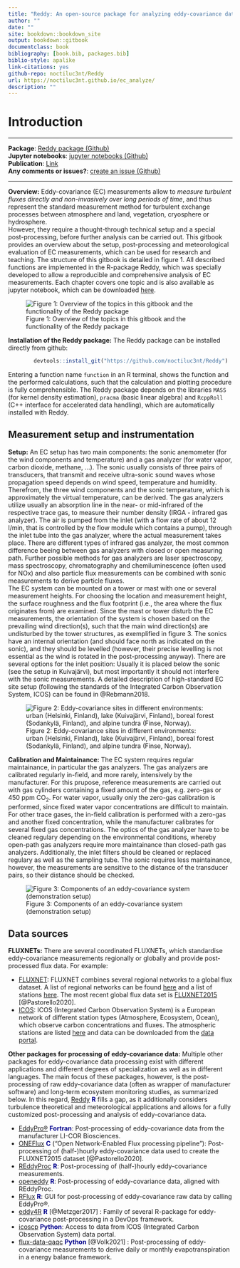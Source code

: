 ```yaml
--- 
title: "Reddy: An open-source package for analyzing eddy-covariance data"
author: ""
date: ""
site: bookdown::bookdown_site
output: bookdown::gitbook
documentclass: book
bibliography: [book.bib, packages.bib]
biblio-style: apalike
link-citations: yes
github-repo: noctiluc3nt/Reddy
url: https://noctiluc3nt.github.io/ec_analyze/
description: ""
---
```



# Introduction

<hr>
**Package**: <a href="https://github.com/noctiluc3nt/Reddy">Reddy package (Github)</a> <br> 
**Jupyter notebooks**: <a href="https://github.com/noctiluc3nt/ec_analyze/tree/main/notebooks">jupyter notebooks (Github)</a><br>
**Publication**: <a href="https://link.springer.com/article/10.1007/s10546-024-00879-5">Link</a><br>
**Any comments or issues?**: <a href="https://github.com/noctiluc3nt/ec_analyze/issues">create an issue (Github)</a>

<hr>

**Overview:** Eddy-covariance (EC) measurements allow to *measure turbulent fluxes directly and non-invasively over long periods of time*, and thus represent the standard measurement method for turbulent exchange processes between atmosphere and land, vegetation, cryosphere or hydrosphere. 
<br>
However, they require a thought-through technical setup and a special post-processing, before further analysis can be carried out. 
This gitbook provides an overview about the setup, post-processing and meteorological evaluation of EC measurements, which can be used for research and teaching. The structure of this gitbook is detailed in figure 1. All described functions are implemented in the R-package Reddy, which was specially developed to allow a reproducible and comprehensive analysis of EC measurements.
Each chapter covers one topic and is also available as jupyter notebook, which can be downloaded  <a href="https://github.com/noctiluc3nt/ec_analyze/tree/main/notebooks">here</a>. 

![Figure 1: Overview of the topics in this gitbook and the functionality of the Reddy package](./figures/schema/schema.png)


**Installation of the Reddy package:** The Reddy package can be installed directly from github:
```R
        devtools::install_git("https://github.com/noctiluc3nt/Reddy")
```
Entering a function name `function` in an R terminal, shows the function and the performed calculations, such that the calculation and plotting procedure is fully comprehensible.
The Reddy package depends on the libraries `MASS` (for kernel density estimation), `pracma` (basic linear algebra) and `RcppRoll` (C++ interface for accelerated data handling), which are automatically installed with Reddy.

## Measurement setup and instrumentation

**Setup:**
An EC setup has two main components: the sonic anemometer (for the wind components and temperature) and a gas analyzer (for water vapor, carbon dioxide, methane, ...). 
The sonic usually consists of three pairs of transducers, that transmit and receive ultra-sonic sound waves whose propagation speed depends on wind speed, temperature and humidity. Therefrom, the three wind components and the sonic temperature, which is approximately the virtual temperature, can be derived.
The gas analyzers utilize usually an absorption line in the near- or mid-infrared of the respective trace gas, to measure their number density (IRGA - infrared gas analyzer). The air is pumped from the inlet (with a flow rate of about 12 l/min, that is controlled by the flow module which contains a pump), through the inlet tube into the gas analyzer, where the actual measurement takes place. There are different types of infrared gas analyzer, the most common difference beeing between gas analyzers with closed or open measuring path.
Further possible methods for gas analyzers are laser spectroscopy, mass spectroscopy, chromatography and chemiluminescence (often used for NOx) and also particle flux measurements can be combined with sonic measurements to derive particle fluxes. <br>
The EC system can be mounted on a tower or mast with one or several measurement heights. For choosing the location and measurement height, the surface roughness and the flux footprint (i.e., the area where the flux originates from) are examined. Since the mast or tower disturb the EC measurements, the orientation of the system is chosen based on the prevailing wind direction(s), such that the main wind direction(s) are undisturbed by the tower structures, as exemplified in figure 3. 
The sonics have an internal orientation (and should face north as indicated on the sonic), and they should be levelled (however, their precise levelling is not essential as the wind is rotated in the post-processing anyway). There are several options for the inlet position: Usually it is placed below the sonic (see the setup in Kuivajärvi), but most importantly it should not interfere with the sonic measurements. A detailed description of high-standard EC site setup (following the standards of the Integrated Carbon Observation System, ICOS) can be found in @Rebmann2018.

![Figure 2: Eddy-covariance sites in different environments:  urban (Helsinki, Finland), lake (Kuivajärvi, Finland), boreal forest (Sodankylä, Finland), and alpine tundra (Finse, Norway).](./figures/setup/ec_sites4.png)

**Calibration and Maintainance:**
The EC system requires regular maintainance, in particular the gas analyzers. The gas analyzers are calibrated regularly in-field, and more rarely, intensively by the manufacturer. For this prupose, reference measurements are carried out with gas cylinders containing a fixed amount of the gas, e.g. zero-gas or 450 ppm CO$_2$. For water vapor, usually only the zero-gas calibration is performed, since fixed water vapor concentrations are difficult to maintain. For other trace gases, the in-field calibration is performed with a zero-gas and another fixed concentration, while the manufacturer calibrates for several fixed gas concentrations.
The optics of the gas analyzer have to be cleaned regulary depending on the environmental conditions, whereby open-path gas analyzers require more maintainance than closed-path gas analyzers.
Additionally, the inlet filters should be cleaned or replaced regulary as well as the sampling tube. The sonic requires less maintainance, however, the measurements are sensitive to the distance of the transducer pairs, so their distance should be checked. 

![Figure 3: Components of an eddy-covariance system (demonstration setup)](./figures/setup/ec-setup-all-labelled_upscaled.png)

## Data sources
**FLUXNETs:**
There are several coordinated FLUXNETs, which standardise eddy-covariance measurements regionally or globally and provide post-processed flux data. For example:<br>

- <a href="https://fluxnet.org">FLUXNET</a>: FLUXNET combines several regional networks to a global flux dataset. A list of regional networks can be found <a href="https://fluxnet.org/about/regional-networks/">here</a> and a list of stations <a href="https://fluxnet.org/sites/site-list-and-pages/">here</a>.
The most recent global flux data set is <a href="https://fluxnet.org/data/fluxnet2015-dataset/">  FLUXNET2015</a> [@Pastorello2020].
- <a href="https://www.icos-cp.eu/">ICOS</a>: ICOS (Integrated Carbon Observation System) is a European network of different station types (Atmosphere, Ecosystem, Ocean), which observe carbon concentrations and fluxes. The atmospheric stations are listed <a href="https://www.icos-cp.eu/observations/atmosphere/stations">here</a> and data can be downloaded from the
<a href="https://data.icos-cp.eu/portal/#%7B%22filterCategories%22:%7B%22project%22:%5B%22icos%22%5D,%22level%22:%5B1,2%5D,%22stationclass%22:%5B%22ICOS%22%5D%7D%7D">data portal</a>.


**Other packages for processing of eddy-covariance data:** Multiple other packages for eddy-covariance data processing exist with different applications and different degrees of specialization as well as in different languages. The main focus of these packages, however, is the post-processing of raw eddy-covariance data (often as wrapper of manufacturer software) and long-term ecosystem monitoring studies, as summarized below. 
In this regard, [Reddy](https://github.com/noctiluc3nt/Reddy) <span style="color: darkblue;">**R**</span> fills a gap, as it additionally considers turbulence theoretical and meteorological applications and allows for a fully customized post-processing and analysis of eddy-covariance data. <br>

- [EddyPro®](https://github.com/LI-COR-Environmental/eddypro-engine) <span style="color: darkblue;">**Fortran**</span>: Post-processing of eddy-covariance data from the manufacturer LI-COR Biosciences.
- [ONEFlux](https://github.com/fluxnet/ONEFlux) <span style="color: darkblue;">**C**</span> ("Open Network-Enabled Flux processing pipeline"): Post-processing of (half-)hourly eddy-covariance data used to create the FLUXNET2015 dataset [@Pastorello2020].
- [REddyProc](https://cran.r-project.org/web/packages/REddyProc/index.html) <span style="color: darkblue;">**R**</span>: Post-processing of (half-)hourly eddy-covariance measurements.
- [openeddy](https://github.com/lsigut/openeddy) <span style="color: darkblue;">**R**</span>: Post-processing of eddy-covariance data, aligned with REddyProc.
- [RFlux](https://github.com/domvit81/RFlux/) <span style="color: darkblue;">**R**</span>: GUI for post-processing of eddy-covariance raw data by calling EddyPro®.
- [eddy4R](https://github.com/NEONScience/eddy4R) <span style="color: darkblue;">**R**</span> [@Metzger2017] : Family of several R-package for eddy-covariance post-processing in a DevOps framework.
- [icoscp](https://pypi.org/project/icoscp/) <span style="color: darkblue;">**Python**</span>: Access to data from ICOS (Integrated Carbon Observation System) data portal.
- [flux-data-qaqc](https://github.com/Open-ET/flux-data-qaqc) <span style="color: darkblue;">**Python**</span> [@Volk2021] : Post-processing of eddy-covariance measurements to derive daily or monthly evapotranspiration in a energy balance framework.
